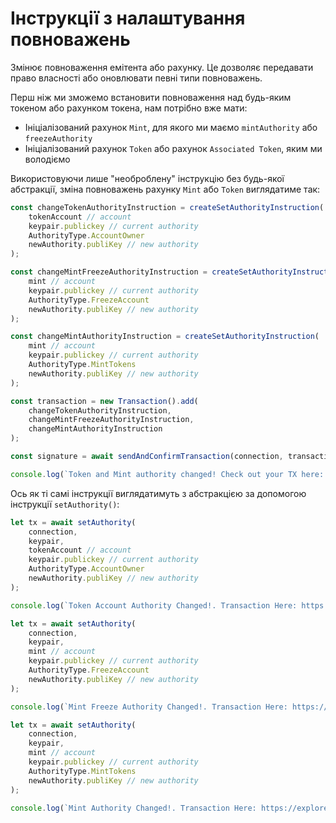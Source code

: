 
# Інструкції з налаштування повноважень

Змінює повноваження емітента або рахунку. Це дозволяє передавати право власності або оновлювати певні типи повноважень.

Перш ніж ми зможемо встановити повноваження над будь-яким токеном або рахунком токена, нам потрібно вже мати:
- Ініціалізований рахунок `Mint`, для якого ми маємо `mintAuthority` або `freezeAuthority`
- Ініціалізований рахунок `Token` або рахунок `Associated Token`, яким ми володіємо

<ArticleSection name="Необроблена інструкція" id="raw-instruction" level="h2" />

Використовуючи лише "необроблену" інструкцію без будь-якої абстракції, зміна повноважень рахунку `Mint` або `Token` виглядатиме так:

```ts
const changeTokenAuthorityInstruction = createSetAuthorityInstruction(
    tokenAccount // account
    keypair.publickey // current authority
    AuthorityType.AccountOwner
    newAuthority.publiKey // new authority
);

const changeMintFreezeAuthorityInstruction = createSetAuthorityInstruction(
    mint // account
    keypair.publickey // current authority
    AuthorityType.FreezeAccount
    newAuthority.publiKey // new authority
);

const changeMintAuthorityInstruction = createSetAuthorityInstruction(
    mint // account
    keypair.publickey // current authority
    AuthorityType.MintTokens
    newAuthority.publiKey // new authority
);

const transaction = new Transaction().add(
    changeTokenAuthorityInstruction,
    changeMintFreezeAuthorityInstruction,
    changeMintAuthorityInstruction
);

const signature = await sendAndConfirmTransaction(connection, transaction, [keypair]);

console.log(`Token and Mint authority changed! Check out your TX here: https://explorer.solana.com/tx/${signature}?cluster=devnet`);
```

<ArticleSection name="Абстрагована інструкція" id="abstracted-instruction" level="h2" />

Ось як ті самі інструкції виглядатимуть з абстракцією за допомогою інструкції `setAuthority()`:

```ts  
let tx = await setAuthority(
    connection,
    keypair,
    tokenAccount // account
    keypair.publickey // current authority
    AuthorityType.AccountOwner
    newAuthority.publiKey // new authority
);

console.log(`Token Account Authority Changed!. Transaction Here: https://explorer.solana.com/tx/${tx}?cluster=devnet`)

let tx = await setAuthority(
    connection,
    keypair,
    mint // account
    keypair.publickey // current authority
    AuthorityType.FreezeAccount
    newAuthority.publiKey // new authority
);

console.log(`Mint Freeze Authority Changed!. Transaction Here: https://explorer.solana.com/tx/${tx}?cluster=devnet`)

let tx = await setAuthority(
    connection,
    keypair,
    mint // account
    keypair.publickey // current authority
    AuthorityType.MintTokens
    newAuthority.publiKey // new authority
);

console.log(`Mint Authority Changed!. Transaction Here: https://explorer.solana.com/tx/${tx}?cluster=devnet`)
```